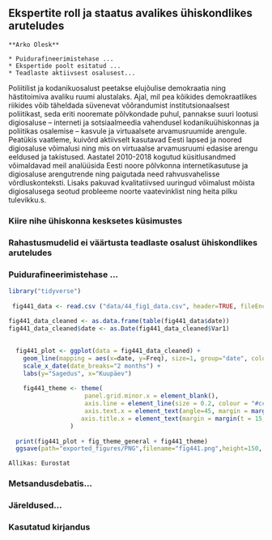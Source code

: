 ## Ekspertite roll ja staatus avalikes ühiskondlikes aruteludes {#chapter44 .chapter_section .chapter4_section}

```block
**Arko Olesk**
```

```block
* Puidurafineerimistehase ...
* Ekspertide poolt esitatud ...
* Teadlaste aktiivsest osalusest...
```

Poliitilist ja kodanikuosalust peetakse elujõulise demokraatia ning hästitoimiva avaliku ruumi alustalaks. Ajal, mil pea kõikides demokraatlikes riikides võib täheldada süvenevat võõrandumist institutsionaalsest poliitikast, seda eriti nooremate põlvkondade puhul, pannakse suuri lootusi digiosaluse – interneti ja sotsiaalmeedia vahendusel kodanikuühiskonnas ja poliitikas osalemise – kasvule ja virtuaalsete arvamusruumide arengule. Peatükis vaatleme, kuivõrd aktiivselt kasutavad Eesti lapsed ja noored digiosaluse võimalusi ning mis on virtuaalse arvamusruumi edasise arengu eeldused ja takistused. Aastatel 2010-2018 kogutud küsitlusandmed võimaldavad meil analüüsida Eesti noore põlvkonna internetikasutuse ja digiosaluse arengutrende ning paigutada need rahvusvahelisse võrdluskonteksti. Lisaks pakuvad kvalitatiivsed uuringud võimalust mõista digiosalusega seotud probleeme noorte vaatevinklist ning heita pilku tulevikku.s.

### Kiire nihe ühiskonna kesksetes küsimustes {.chapter4_section}

### Rahastusmudelid ei väärtusta teadlaste osalust ühiskondlikes aruteludes {.chapter4_section}

### Puidurafineerimistehase ... {.chapter4_section}

```r

library("tidyverse")
  
 fig441_data <- read.csv ("data/44_fig1_data.csv", header=TRUE, fileEncoding="utf-8")
 
fig441_data_cleaned <- as.data.frame(table(fig441_data$date))
fig441_data_cleaned$date <- as.Date(fig441_data_cleaned$Var1)
 

  fig441_plot <- ggplot(data = fig441_data_cleaned) +
    geom_line(mapping = aes(x=date, y=Freq), size=1, group="date", colour="#BC9417") +
    scale_x_date(date_breaks="2 months") +
    labs(y="Sagedus", x="Kuupäev")
  
    fig441_theme <- theme(
                     panel.grid.minor.x = element_blank(),
                     axis.line = element_line(size = 0.2, colour = "#cccccc"),
                     axis.text.x = element_text(angle=45, margin = margin(t = 7, r = 0, b = 0, l = 0), hjust=1.1),
                    axis.title.x = element_text(margin = margin(t = 15, r = 0, b = 0, l = 0)),
                 )
  
  print(fig441_plot + fig_theme_general + fig441_theme)
  ggsave(path="exported_figures/PNG",filename="fig441.png",height=150, width=300, units="mm")
```

```block
Allikas: Eurostat
```

### Metsandusdebatis... {.chapter4_section}

### Järeldused... {.chapter4_section}

### Kasutatud kirjandus {-.subreferences}